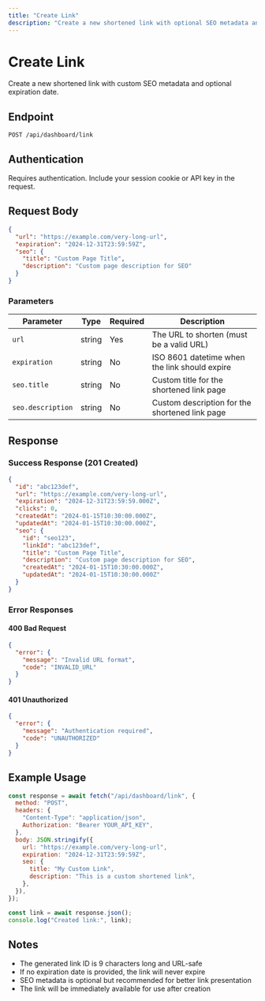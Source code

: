 ```yaml
---
title: "Create Link"
description: "Create a new shortened link with optional SEO metadata and expiration"
---
```


# Create Link

Create a new shortened link with custom SEO metadata and optional expiration date.

## Endpoint

```
POST /api/dashboard/link
```

## Authentication

Requires authentication. Include your session cookie or API key in the request.

## Request Body

```json
{
  "url": "https://example.com/very-long-url",
  "expiration": "2024-12-31T23:59:59Z",
  "seo": {
    "title": "Custom Page Title",
    "description": "Custom page description for SEO"
  }
}
```

### Parameters

| Parameter         | Type   | Required | Description                                    |
| ----------------- | ------ | -------- | ---------------------------------------------- |
| `url`             | string | Yes      | The URL to shorten (must be a valid URL)       |
| `expiration`      | string | No       | ISO 8601 datetime when the link should expire  |
| `seo.title`       | string | No       | Custom title for the shortened link page       |
| `seo.description` | string | No       | Custom description for the shortened link page |

## Response

### Success Response (201 Created)

```json
{
  "id": "abc123def",
  "url": "https://example.com/very-long-url",
  "expiration": "2024-12-31T23:59:59.000Z",
  "clicks": 0,
  "createdAt": "2024-01-15T10:30:00.000Z",
  "updatedAt": "2024-01-15T10:30:00.000Z",
  "seo": {
    "id": "seo123",
    "linkId": "abc123def",
    "title": "Custom Page Title",
    "description": "Custom page description for SEO",
    "createdAt": "2024-01-15T10:30:00.000Z",
    "updatedAt": "2024-01-15T10:30:00.000Z"
  }
}
```

### Error Responses

#### 400 Bad Request

```json
{
  "error": {
    "message": "Invalid URL format",
    "code": "INVALID_URL"
  }
}
```

#### 401 Unauthorized

```json
{
  "error": {
    "message": "Authentication required",
    "code": "UNAUTHORIZED"
  }
}
```

## Example Usage

```javascript
const response = await fetch("/api/dashboard/link", {
  method: "POST",
  headers: {
    "Content-Type": "application/json",
    Authorization: "Bearer YOUR_API_KEY",
  },
  body: JSON.stringify({
    url: "https://example.com/very-long-url",
    expiration: "2024-12-31T23:59:59Z",
    seo: {
      title: "My Custom Link",
      description: "This is a custom shortened link",
    },
  }),
});

const link = await response.json();
console.log("Created link:", link);
```

## Notes

- The generated link ID is 9 characters long and URL-safe
- If no expiration date is provided, the link will never expire
- SEO metadata is optional but recommended for better link presentation
- The link will be immediately available for use after creation
